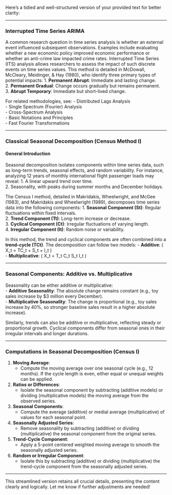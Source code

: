 Here’s a tidied and well-structured version of your provided text for better clarity:

---

### Interrupted Time Series ARIMA

A common research question in time series analysis is whether an external event influenced subsequent observations. Examples include evaluating whether a new economic policy improved economic performance or whether an anti-crime law impacted crime rates. Interrupted Time Series (ITS) analysis allows researchers to assess the impact of such discrete events on time series values. This method is detailed in McDowall, McCleary, Meidinger, & Hay (1980), who identify three primary types of potential impacts:
1. **Permanent Abrupt**: Immediate and lasting change.  
2. **Permanent Gradual**: Change occurs gradually but remains permanent.  
3. **Abrupt Temporary**: Immediate but short-lived change.  

For related methodologies, see:
- Distributed Lags Analysis  
- Single Spectrum (Fourier) Analysis  
- Cross-Spectrum Analysis  
- Basic Notations and Principles  
- Fast Fourier Transformations  

---

### Classical Seasonal Decomposition (Census Method I)

#### General Introduction
Seasonal decomposition isolates components within time series data, such as long-term trends, seasonal effects, and random variability. For instance, analyzing 12 years of monthly international flight passenger loads may reveal:
1. A linear upward trend over time.  
2. Seasonality, with peaks during summer months and December holidays.  

The Census I method, detailed in Makridakis, Wheelwright, and McGee (1983), and Makridakis and Wheelwright (1989), decomposes time series data into the following components:
1. **Seasonal Component (St)**: Regular fluctuations within fixed intervals.  
2. **Trend Component (Tt)**: Long-term increase or decrease.  
3. **Cyclical Component (Ct)**: Irregular fluctuations of varying length.  
4. **Irregular Component (It)**: Random noise or variability.

In this method, the trend and cyclical components are often combined into a **trend-cycle (TCt)**. The decomposition can follow two models:
- **Additive**: \( X_t = TC_t + S_t + I_t \)  
- **Multiplicative**: \( X_t = T_t \cdot C_t \cdot S_t \cdot I_t \)

---

### Seasonal Components: Additive vs. Multiplicative

Seasonality can be either additive or multiplicative:  
- **Additive Seasonality**: The absolute change remains constant (e.g., toy sales increase by $3 million every December).  
- **Multiplicative Seasonality**: The change is proportional (e.g., toy sales increase by 40%, so stronger baseline sales result in a higher absolute increase).

Similarly, trends can also be additive or multiplicative, reflecting steady or proportional growth. Cyclical components differ from seasonal ones in their irregular intervals and longer durations.

---

### Computations in Seasonal Decomposition (Census I)

1. **Moving Average**:  
   - Compute the moving average over one seasonal cycle (e.g., 12 months). If the cycle length is even, either equal or unequal weights can be applied.  
2. **Ratios or Differences**:  
   - Isolate the seasonal component by subtracting (additive models) or dividing (multiplicative models) the moving average from the observed series.  
3. **Seasonal Components**:  
   - Compute the average (additive) or medial average (multiplicative) of values for each seasonal point.  
4. **Seasonally Adjusted Series**:  
   - Remove seasonality by subtracting (additive) or dividing (multiplicative) the seasonal component from the original series.  
5. **Trend-Cycle Component**:  
   - Apply a 5-point centered weighted moving average to smooth the seasonally adjusted series.  
6. **Random or Irregular Component**:  
   - Isolate this by subtracting (additive) or dividing (multiplicative) the trend-cycle component from the seasonally adjusted series.

---

This streamlined version retains all crucial details, presenting the content clearly and logically. Let me know if further adjustments are needed!
